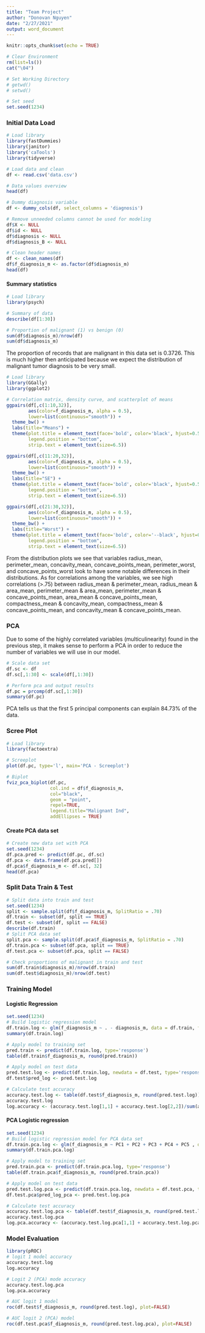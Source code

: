 ```yaml
---
title: "Team Project"
author: "Donovan Nguyen"
date: "2/27/2021"
output: word_document
---
```


```r
knitr::opts_chunk$set(echo = TRUE)

# Clear Environment
rm(list=ls())
cat("\04")

# Set Working Directory
# getwd()
# setwd()

# Set seed
set.seed(1234)
```

### Initial Data Load

```r
# Load library
library(fastDummies)
library(janitor)
library('caTools')
library(tidyverse)

# Load data and clean
df <- read.csv('data.csv')

# Data values overview
head(df)

# Dummy diagnosis variable
df <- dummy_cols(df, select_columns = 'diagnosis')

# Remove unneeded columns cannot be used for modeling
df$X <- NULL
df$id <- NULL
df$diagnosis <- NULL
df$diagnosis_B <- NULL

# Clean header names
df <- clean_names(df)
df$f_diagnosis_m <- as.factor(df$diagnosis_m)
head(df)
```

#### Summary statistics
```r
# Load library
library(psych)

# Summary of data
describe(df[1:30])

# Proportion of malignant (1) vs benign (0)
sum(df$diagnosis_m)/nrow(df)
sum(df$diagnosis_m)
```

The proportion of records that are malignant in this data set is 0.3726. This is much higher then anticipated because we expect the distribution of malignant tumor diagnosis to be very small. 


```r
# Load library
library(GGally)
library(ggplot2)

# Correlation matrix, density curve, and scatterplot of means
ggpairs(df[,c(1:10,32)], 
        aes(color=f_diagnosis_m, alpha = 0.5), 
        lower=list(continuous="smooth")) + 
  theme_bw() + 
  labs(title="Means") + 
  theme(plot.title = element_text(face='bold', color='black', hjust=0.5, size=12),
        legend.position = "bottom",
        strip.text = element_text(size=6.5))

ggpairs(df[,c(11:20,32)], 
        aes(color=f_diagnosis_m, alpha = 0.5), 
        lower=list(continuous="smooth")) + 
  theme_bw() + 
  labs(title="SE") + 
  theme(plot.title = element_text(face='bold', color='black', hjust=0.5, size=12),
        legend.position = "bottom",
        strip.text = element_text(size=6.5))

ggpairs(df[,c(21:30,32)], 
        aes(color=f_diagnosis_m, alpha = 0.5), 
        lower=list(continuous="smooth")) + 
  theme_bw() + 
  labs(title="Worst") + 
  theme(plot.title = element_text(face='bold', color='--black', hjust=0.5, size=12),
        legend.position = "bottom",
        strip.text = element_text(size=6.5))

```

From the distribution plots we see that variables radius_mean, perimeter_mean, concavity_mean, concave_points_mean, perimeter_worst, and concave_points_worst look to have some notable differences in their distributions. As for correlations among the variables, we see high correlations (>.75) between radius_mean & perimeter_mean, radius_mean & area_mean, perimeter_mean & area_mean, perimeter_mean & concave_points_mean, area_mean & concave_points_mean, compactness_mean & concavity_mean, compactness_mean & concave_points_mean, and concavity_mean & concave_points_mean.

### PCA
Due to some of the highly correlated variables (multiculinearity) found in the previous step, it makes sense to perform a PCA in order to reduce the number of variables we will use in our model.

```r
# Scale data set
df.sc <- df
df.sc[,1:30] <- scale(df[,1:30]) 

# Perform pca and output results
df.pc = prcomp(df.sc[,1:30])
summary(df.pc)
```

PCA tells us that the first 5 principal components can explain 84.73% of the data.

### Scree Plot
```r
# Load library
library(factoextra)

# Screeplot
plot(df.pc, type='l', main='PCA - Screeplot')

# Biplot
fviz_pca_biplot(df.pc, 
                col.ind = df$f_diagnosis_m, 
                col="black",
                geom = "point", 
                repel=TRUE,
                legend.title="Malignant Ind", 
                addEllipses = TRUE)
```

#### Create PCA data set
```r
# Create new data set with PCA
set.seed(1234)
df.pca.pred <- predict(df.pc, df.sc)
df.pca <- data.frame(df.pca.pred[])
df.pca$f_diagnosis_m <- df.sc[, 32]
head(df.pca)
```


### Split Data Train & Test
```r
# Split data into train and test
set.seed(1234)
split <- sample.split(df$f_diagnosis_m, SplitRatio = .70)
df.train <- subset(df, split == TRUE)
df.test <- subset(df, split == FALSE)
describe(df.train)
# Split PCA data set
split.pca <- sample.split(df.pca$f_diagnosis_m, SplitRatio = .70)
df.train.pca <- subset(df.pca, split == TRUE)
df.test.pca <- subset(df.pca, split == FALSE)

# Check proportions of malignant in train and test
sum(df.train$diagnosis_m)/nrow(df.train)
sum(df.test$diagnosis_m)/nrow(df.test)

```

### Training Model

#### Logistic Regression
```r
set.seed(1234)
# Build logistic regression model
df.train.log <- glm(f_diagnosis_m ~ . - diagnosis_m, data = df.train, family = binomial(logit))
summary(df.train.log)

# Apply model to training set
pred.train <- predict(df.train.log, type='response')
table(df.train$f_diagnosis_m, round(pred.train))

# Apply model on test data
pred.test.log <- predict(df.train.log, newdata = df.test, type='response')
df.test$pred_log <- pred.test.log

# Calculate test accuracy
accuracy.test.log <- table(df.test$f_diagnosis_m, round(pred.test.log))
accuracy.test.log
log.accuracy <- (accuracy.test.log[1,1] + accuracy.test.log[2,2])/sum(accuracy.test.log)
```

#### PCA Logistic regression
```r
set.seed(1234)
# Build logistic regression model for PCA data set
df.train.pca.log <- glm(f_diagnosis_m ~ PC1 + PC2 + PC3 + PC4 + PC5 , data = df.train.pca, family = binomial(logit))
summary(df.train.pca.log)

# Apply model to training set
pred.train.pca <- predict(df.train.pca.log, type='response')
table(df.train.pca$f_diagnosis_m, round(pred.train.pca))

# Apply model on test data
pred.test.log.pca <- predict(df.train.pca.log, newdata = df.test.pca, type='response')
df.test.pca$pred_log_pca <- pred.test.log.pca

# Calculate test accuracy
accuracy.test.log.pca <- table(df.test$f_diagnosis_m, round(pred.test.log.pca))
accuracy.test.log.pca
log.pca.accuracy <- (accuracy.test.log.pca[1,1] + accuracy.test.log.pca[2,2])/sum(accuracy.test.log.pca)
```

### Model Evaluation
```r
library(pROC)
# logit 1 model accuracy
accuracy.test.log
log.accuracy

# Logit 2 (PCA) mode accuracy
accuracy.test.log.pca
log.pca.accuracy

# AUC logit 1 model
roc(df.test$f_diagnosis_m, round(pred.test.log), plot=FALSE)

# AUC logit 2 (PCA) model
roc(df.test.pca$f_diagnosis_m, round(pred.test.log.pca), plot=FALSE)

```

